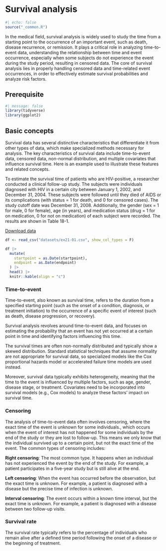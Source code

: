 # Survival analysis

```r
#| echo: false
source("_common.R")
```

In the medical field, survival analysis is widely used to study the time from a starting point to the occurrence of an important event, such as death, disease recurrence, or remission. It plays a critical role in analyzing time-to-event data, understanding the relationship between time and event occurrence, especially when some subjects do not experience the event during the study period, resulting in censored data. The core of survival analysis lies in properly handling censored data and time-related event occurrences, in order to effectively estimate survival probabilities and analyze risk factors.

## Prerequisite

```r
#| message: false
library(tidyverse)
library(ggplot2)
```

## Basic concepts

Survival data has several distinctive characteristics that differentiate it from other types of data, which make specialized methods necessary for analysis. The key characteristics of survival data include time-to-event data, censored data, non-normal distribution, and multiple covariates that influence survival time. Here is an example used to illustrate these features and related concepts.

::: example
To estimate the survival time of patients who are HIV-positive, a researcher conducted a clinical follow-up study. The subjects were individuals diagnosed with HIV in a certain city between January 1, 2002, and December 31, 2004. These subjects were followed until they died of AIDS or its complications (with status = 1 for death, and 0 for censored cases). The study cutoff date was December 31, 2008. Additionally, the gender (sex = 1 for male, 0 for female), age (in years), and medication status (drug = 1 for on medication, 0 for not on medication) of each subject were recorded. The results are shown in Table 18-1.
:::

<div>

<a href="datasets/ex21-01.csv" download="ex21-01.csv" class="btn btn-success"> <i class="bi bi-database-fill-down"></i> Download data </a>

</div>

```r
df <- read_csv("datasets/ex21-01.csv", show_col_types = F)
```

```r
df |> 
  mutate(
    startpoint = as.Date(startpoint),
    endpoint = as.Date(endpoint)
  ) |> 
  head() |> 
  knitr::kable(align = "c")
```

### Time-to-event

Time-to-event, also known as survival time, refers to the duration from a specified starting point (such as the onset of a condition, diagnosis, or treatment initiation) to the occurrence of a specific event of interest (such as death, disease progression, or recovery).

Survival analysis revolves around time-to-event data, and focuses on estimating the probability that an event has not yet occurred at a certain point in time and identifying factors influencing this time.

The survival times are often non-normally distributed and typically show a skewed distribution. Standard statistical techniques that assume normality are not appropriate for survival data, so specialized models like the Cox proportional hazards model or accelerated failure time models are used instead.

Moreover, survival data typically exhibits heterogeneity, meaning that the time to the event is influenced by multiple factors, such as age, gender, disease stage, or treatment. Covariates need to be incorporated into survival models (e.g., Cox models) to analyze these factors’ impact on survival time.

### Censoring

The analysis of time-to-event data often involves censoring, where the exact time of the event is unknown for some individuals., which occurs when the event of interest has not happened for some individuals by the end of the study or they are lost to follow-up. This means we only know that the individual survived up to a certain point, but not the exact time of the event. The common types of censoring includes:

**Right censoring**: The most common type. It happens when an individual has not experienced the event by the end of the study. For example, a patient participates in a five-year study but is still alive at the end.

**Left censoring**: When the event has occurred before the observation, but the exact time is unknown. For example, a patient is diagnosed with a disease but the precise time of infection is unknown.

**Interval censoring**: The event occurs within a known time interval, but the exact time is unknown. For example, a patient is diagnosed with a disease between two follow-up visits.

### Survival rate

The survival rate typically refers to the percentage of individuals who remain alive after a defined time period following the onset of a disease or the beginning of treatment.
